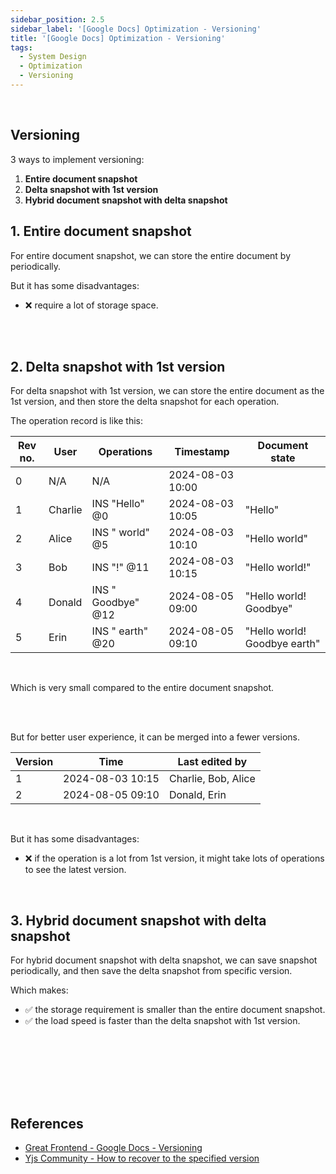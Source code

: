 ```yaml
---
sidebar_position: 2.5
sidebar_label: '[Google Docs] Optimization - Versioning'
title: '[Google Docs] Optimization - Versioning'
tags:
  - System Design
  - Optimization
  - Versioning
---
```


<br />

## Versioning

3 ways to implement versioning:
1. **Entire document snapshot**
2. **Delta snapshot with 1st version**
3. **Hybrid document snapshot with delta snapshot**

## 1. Entire document snapshot

For entire document snapshot, we can store the entire document by periodically.

But it has some disadvantages:
- ❌ require a lot of storage space.

<br />


<br />

## 2. Delta snapshot with 1st version

For delta snapshot with 1st version, we can store the entire document as the 1st version, and then store the delta snapshot for each operation.

The operation record is like this:

| Rev no. | User | Operations | Timestamp | Document state |
|---------|---------|----------------------|---------------------|---------------------------------|
| 0 | N/A | N/A | 2024-08-03 10:00 | |
| 1 | Charlie | INS "Hello" @0 | 2024-08-03 10:05 | "Hello" |
| 2 | Alice | INS " world" @5 | 2024-08-03 10:10 | "Hello world" |
| 3 | Bob | INS "!" @11 | 2024-08-03 10:15 | "Hello world!" |
| 4 | Donald | INS " Goodbye" @12 | 2024-08-05 09:00 | "Hello world! Goodbye" |
| 5 | Erin | INS " earth" @20 | 2024-08-05 09:10 | "Hello world! Goodbye earth" |

<br />

Which is very small compared to the entire document snapshot.

<br /><br />

But for better user experience, it can be merged into a fewer versions.

| Version | Time | Last edited by |
|---------|---------------------|------------------------|
| 1 | 2024-08-03 10:15 | Charlie, Bob, Alice |
| 2 | 2024-08-05 09:10 | Donald, Erin |

<br />

But it has some disadvantages:
- ❌ if the operation is a lot from 1st version, it might take lots of operations to see the latest version.

<br />

## 3. Hybrid document snapshot with delta snapshot

For hybrid document snapshot with delta snapshot, we can save snapshot periodically, and then save the delta snapshot from specific version.

Which makes:
- ✅ the storage requirement is smaller than the entire document snapshot.
- ✅ the load speed is faster than the delta snapshot with 1st version.

<br />



<br /><br /><br /><br />

## References

- [Great Frontend - Google Docs - Versioning](https://www.greatfrontend.com/questions/system-design/collaborative-editor-google-docs#history-and-versioning)
- [Yjs Community - How to recover to the specified version](https://discuss.yjs.dev/t/how-to-recover-to-the-specified-version/2301)


<br /><br />